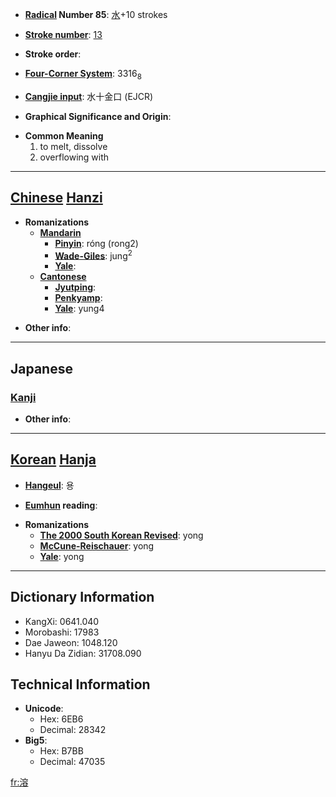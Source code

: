 * '''[[Wiktionary:Chinese radical index| Radical]] Number 85''': [[Wiktionary:Chinese radical index 水|水]]+10 strokes

* '''[[Wiktionary:Chinese total strokes index|Stroke number]]''': [[Wiktionary:Chinese total strokes index 13|13]]

* '''Stroke order''': 

* '''[[Wiktionary:Chinese four corner index|Four-Corner System]]''': 3316<sub>8</sub>

* '''[[Wiktionary:Chinese Cangjie index|Cangjie input]]''': 水十金口 (EJCR)

* '''Graphical Significance and Origin''': 

* '''Common Meaning'''
*#to melt, dissolve
*# overflowing with


----

== [[Chinese]] [[Hanzi]] ==

* '''Romanizations'''
** '''[[Mandarin]]'''
*** '''[[Pinyin]]''': róng (rong2)
*** '''[[Wade-Giles]]''': jung<sup>2</sup>
*** '''[[Yale]]''': 
** '''[[Cantonese]]'''
*** '''[[Jyutping]]''':
*** '''[[Penkyamp]]''': 
*** '''[[Yale]]''': yung4

* '''Other info''': 

----

==Japanese==
===[[Kanji]]===
{{kanji|on readings=[[よう]] (yō)|kun readings=[[とける]] (tokeru)}}

* '''Other info''':  

----

== [[Korean]] [[Hanja]] ==

* '''[[Hangeul]]''': 용

* '''[[Eumhun]] reading''': 

* '''Romanizations'''
** '''[[The 2000 South Korean Revised Romanization|The 2000 South Korean Revised]]''': yong
** '''[[McCune-Reischauer]]''': yong
** '''[[Yale]]''': yong

----

== Dictionary Information ==

* KangXi: 0641.040
* Morobashi: 17983
* Dae Jaweon: 1048.120
* Hanyu Da Zidian: 31708.090

== Technical Information ==

* '''Unicode''':
** Hex: 6EB6
** Decimal: 28342
* '''Big5''':
** Hex: B7BB
** Decimal: 47035

[[fr:溶]]